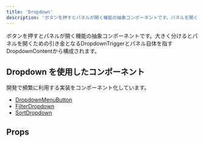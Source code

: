 ```yaml
---
title: 'Dropdown'
description: 'ボタンを押すとパネルが開く機能の抽象コンポーネントです。パネルを開くための引き金となるDropdownTriggerとパネル自体を指すDropdownContentから構成されます。'
---
```


ボタンを押すとパネルが開く機能の抽象コンポーネントです。大きく分けるとパネルを開くための引き金となるDropdownTriggerとパネル自体を指すDropdownContentから構成されます。

## Dropdown を使用したコンポーネント

開発で頻繁に利用する実装をコンポーネント化しています。

- [DropdownMenuButton](../dropdown-menu-button)
- [FilterDropdown](../filter-dropdown)
- [SortDropdown](../sort-dropdown)

<ComponentStory name="Dropdown" />

## Props

<ComponentPropsTable name="DropdownContent" showTitle />
